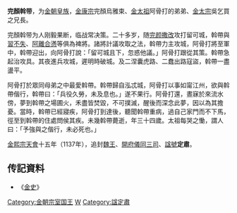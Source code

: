 '''完顏斡带'''，为[[金朝|金朝]][[皇族|皇族]]，[[金康宗|金康宗]]完顏烏雅束、[[金太祖|金太祖]]阿骨打的弟弟、[[金太宗|金太宗]]吳乞買之兄長。

完顏斡带为人刚毅果断，临战常决策。二十多岁，随[[完颜撒改|完颜撒改]]攻打留可城，斡帶與[[完顏習不失|習不失]]、[[完顏阿離合懣|阿離合懣]]等俱為裨將。諸將計議攻取之法，斡帶力主攻城，阿骨打將至軍中，斡帶迎出，向阿骨打說：「留可城且下，忽惑他議。」阿骨打跟從其策。斡帶急起治攻具。其夜進兵攻城，遲明時破城。及二涅囊虎路、二蠢出路寇盜，斡帶一盡盪平。

阿骨打於眾同母弟之中最愛斡帶。斡帶歸自泓忒城，阿骨打以事如甯江州，欲與斡帶偕行，斡帶曰：「兵役久勞，未及息也。」遂不果行。阿骨打還，晝寐於來流水傍，夢到斡帶之場圃火，禾盡皆焚毀，不可撲滅，醒後而深念此夢，因以為其擔憂。當時，斡帶已經寢疾，阿骨打到達後，聽聞斡帶重病，過自己家門而不下馬，徑至到斡帶的住處問侯其疾。未幾斡帶薨逝，年三十四歲。太祖每哭之慟，謂人曰：「予強與之偕行，未必死也。」

[[金熙宗|金熙宗]][[天会_(金朝)|天會]]十五年（1137年），追封[[魏王|魏王]]、[[開府儀同三司|開府儀同三司]]、[[諡號|諡號]]'''定肅'''。

== 传記資料 ==
*《[[金史|金史]]》

{{DEFAULTSORT:W完顏}}
[[Category:金朝宗室国王|Category:金朝宗室国王]]
[[Category:完顏氏|W]]
[[Category:諡定肅|Category:諡定肅]]